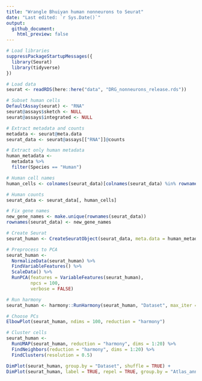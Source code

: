 ```yaml
---
title: "Wrangle Bhuiyan human nonneurons to Seurat"
date: "Last edited: `r Sys.Date()`"
output:
  github_document:
    html_preview: false
---
```


```r
# Load libraries
suppressPackageStartupMessages({
  library(Seurat)
  library(tidyverse)
})
```

```r
# Load data
seurat <- readRDS(here::here("data", "DRG_nonneurons_release.rds"))
```

```r
# Subset human cells
DefaultAssay(seurat) <- "RNA"
seurat@assays$sketch <- NULL
seurat@assays$integrated <- NULL

# Extract metadata and counts
metadata <- seurat@meta.data
seurat_data <- seurat@assays[["RNA"]]@counts

# Extract only human metadata
human_metadata <-
  metadata %>%
  filter(Species == "Human")

# Human cell names
human_cells <- colnames(seurat_data)[colnames(seurat_data) %in% rownames(human_metadata)]

# Human counts
seurat_data <- seurat_data[, human_cells]

# Fix gene names
new_gene_names <- make.unique(rownames(seurat_data))
rownames(seurat_data) <- new_gene_names

# Create Seurat
seurat_human <- CreateSeuratObject(seurat_data, meta.data = human_metadata)
```

```r
# Preprocess to PCA
seurat_human <-
  NormalizeData(seurat_human) %>%
  FindVariableFeatures() %>%
  ScaleData() %>%
  RunPCA(features = VariableFeatures(seurat_human),
         npcs = 100,
         verbose = FALSE)  
```

```r
# Run harmony
seurat_human <- harmony::RunHarmony(seurat_human, "Dataset", max_iter = 50)
```

```r
# Choose PCs
ElbowPlot(seurat_human, ndims = 100, reduction = "harmony")
```


```r
# Cluster cells
seurat_human <-
  RunUMAP(seurat_human, reduction = "harmony", dims = 1:20) %>%
  FindNeighbors(reduction = "harmony", dims = 1:20) %>%
  FindClusters(resolution = 0.5)
```

```r
DimPlot(seurat_human, group.by = "Dataset", shuffle = TRUE) +
DimPlot(seurat_human, label = TRUE, repel = TRUE, group.by = "Atlas_annotation")
```
